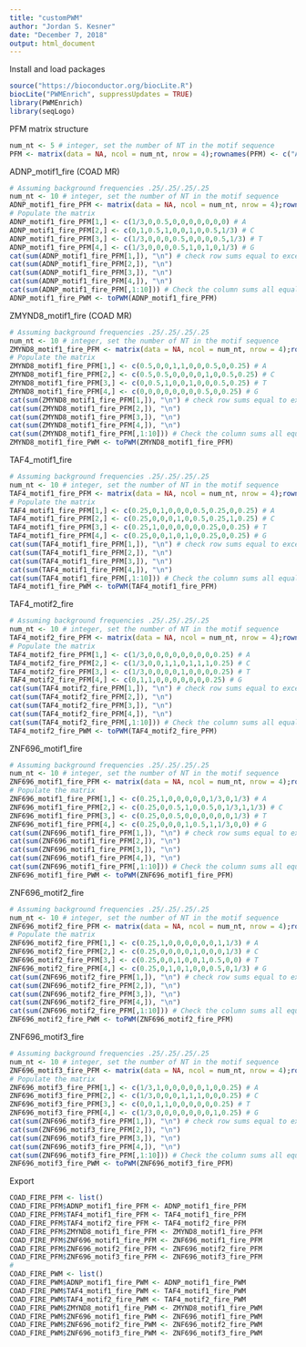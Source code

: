 ```yaml
---
title: "customPWM"
author: "Jordan S. Kesner"
date: "December 7, 2018"
output: html_document
---
```


Install and load packages
```r
source("https://bioconductor.org/biocLite.R")
biocLite("PWMEnrich", suppressUpdates = TRUE)
library(PWMEnrich)
library(seqLogo)
```

PFM matrix structure
```r
num_nt <- 5 # integer, set the number of NT in the motif sequence
PFM <- matrix(data = NA, ncol = num_nt, nrow = 4);rownames(PFM) <- c("A", "C", "T", "G")
```

ADNP_motif1_fire (COAD MR)
```r
# Assuming background frequencies .25/.25/.25/.25
num_nt <- 10 # integer, set the number of NT in the motif sequence
ADNP_motif1_fire_PFM <- matrix(data = NA, ncol = num_nt, nrow = 4);rownames(ADNP_motif1_fire_PFM) <- c("A", "C", "T", "G") # initialize the PFM matrix
# Populate the matrix
ADNP_motif1_fire_PFM[1,] <- c(1/3,0,0.5,0,0,0,0,0,0,0) # A
ADNP_motif1_fire_PFM[2,] <- c(0,1,0.5,1,0,0,1,0,0.5,1/3) # C
ADNP_motif1_fire_PFM[3,] <- c(1/3,0,0,0,0.5,0,0,0,0.5,1/3) # T
ADNP_motif1_fire_PFM[4,] <- c(1/3,0,0,0,0.5,1,0,1,0,1/3) # G
cat(sum(ADNP_motif1_fire_PFM[1,]), "\n") # check row sums equal to excel sheet
cat(sum(ADNP_motif1_fire_PFM[2,]), "\n")
cat(sum(ADNP_motif1_fire_PFM[3,]), "\n")
cat(sum(ADNP_motif1_fire_PFM[4,]), "\n")
cat(sum(ADNP_motif1_fire_PFM[,1:10])) # Check the column sums all equal 1
ADNP_motif1_fire_PWM <- toPWM(ADNP_motif1_fire_PFM)
```

ZMYND8_motif1_fire (COAD MR)
```r
# Assuming background frequencies .25/.25/.25/.25
num_nt <- 10 # integer, set the number of NT in the motif sequence
ZMYND8_motif1_fire_PFM <- matrix(data = NA, ncol = num_nt, nrow = 4);rownames(ZMYND8_motif1_fire_PFM) <- c("A", "C", "T", "G") # initialize the PFM matrix
# Populate the matrix
ZMYND8_motif1_fire_PFM[1,] <- c(0.5,0,0,1,1,0,0,0.5,0,0.25) # A
ZMYND8_motif1_fire_PFM[2,] <- c(0.5,0.5,0,0,0,0,1,0,0.5,0.25) # C
ZMYND8_motif1_fire_PFM[3,] <- c(0,0.5,1,0,0,1,0,0,0.5,0.25) # T
ZMYND8_motif1_fire_PFM[4,] <- c(0,0,0,0,0,0,0,0.5,0,0.25) # G
cat(sum(ZMYND8_motif1_fire_PFM[1,]), "\n") # check row sums equal to excel sheet
cat(sum(ZMYND8_motif1_fire_PFM[2,]), "\n")
cat(sum(ZMYND8_motif1_fire_PFM[3,]), "\n")
cat(sum(ZMYND8_motif1_fire_PFM[4,]), "\n")
cat(sum(ZMYND8_motif1_fire_PFM[,1:10])) # Check the column sums all equal 1
ZMYND8_motif1_fire_PWM <- toPWM(ZMYND8_motif1_fire_PFM)
```

TAF4_motif1_fire
```r
# Assuming background frequencies .25/.25/.25/.25
num_nt <- 10 # integer, set the number of NT in the motif sequence
TAF4_motif1_fire_PFM <- matrix(data = NA, ncol = num_nt, nrow = 4);rownames(TAF4_motif1_fire_PFM) <- c("A", "C", "T", "G") # initialize the PFM matrix
# Populate the matrix
TAF4_motif1_fire_PFM[1,] <- c(0.25,0,1,0,0,0,0.5,0.25,0,0.25) # A
TAF4_motif1_fire_PFM[2,] <- c(0.25,0,0,0,1,0,0.5,0.25,1,0.25) # C
TAF4_motif1_fire_PFM[3,] <- c(0.25,1,0,0,0,0,0,0.25,0,0.25) # T
TAF4_motif1_fire_PFM[4,] <- c(0.25,0,0,1,0,1,0,0.25,0,0.25) # G
cat(sum(TAF4_motif1_fire_PFM[1,]), "\n") # check row sums equal to excel sheet
cat(sum(TAF4_motif1_fire_PFM[2,]), "\n")
cat(sum(TAF4_motif1_fire_PFM[3,]), "\n")
cat(sum(TAF4_motif1_fire_PFM[4,]), "\n")
cat(sum(TAF4_motif1_fire_PFM[,1:10])) # Check the column sums all equal 1
TAF4_motif1_fire_PWM <- toPWM(TAF4_motif1_fire_PFM)
```

TAF4_motif2_fire
```r
# Assuming background frequencies .25/.25/.25/.25
num_nt <- 10 # integer, set the number of NT in the motif sequence
TAF4_motif2_fire_PFM <- matrix(data = NA, ncol = num_nt, nrow = 4);rownames(TAF4_motif2_fire_PFM) <- c("A", "C", "T", "G") # initialize the PFM matrix
# Populate the matrix
TAF4_motif2_fire_PFM[1,] <- c(1/3,0,0,0,0,0,0,0,0,0.25) # A
TAF4_motif2_fire_PFM[2,] <- c(1/3,0,0,1,1,0,1,1,1,0.25) # C
TAF4_motif2_fire_PFM[3,] <- c(1/3,0,0,0,0,1,0,0,0,0.25) # T
TAF4_motif2_fire_PFM[4,] <- c(0,1,1,0,0,0,0,0,0,0.25) # G
cat(sum(TAF4_motif2_fire_PFM[1,]), "\n") # check row sums equal to excel sheet
cat(sum(TAF4_motif2_fire_PFM[2,]), "\n")
cat(sum(TAF4_motif2_fire_PFM[3,]), "\n")
cat(sum(TAF4_motif2_fire_PFM[4,]), "\n")
cat(sum(TAF4_motif2_fire_PFM[,1:10])) # Check the column sums all equal 1
TAF4_motif2_fire_PWM <- toPWM(TAF4_motif2_fire_PFM)
```

ZNF696_motif1_fire
```r
# Assuming background frequencies .25/.25/.25/.25
num_nt <- 10 # integer, set the number of NT in the motif sequence
ZNF696_motif1_fire_PFM <- matrix(data = NA, ncol = num_nt, nrow = 4);rownames(ZNF696_motif1_fire_PFM) <- c("A", "C", "T", "G") # initialize the PFM matrix
# Populate the matrix
ZNF696_motif1_fire_PFM[1,] <- c(0.25,1,0,0,0,0,0,1/3,0,1/3) # A
ZNF696_motif1_fire_PFM[2,] <- c(0.25,0,0.5,1,0,0.5,0,1/3,1,1/3) # C
ZNF696_motif1_fire_PFM[3,] <- c(0.25,0,0.5,0,0,0,0,0,0,1/3) # T
ZNF696_motif1_fire_PFM[4,] <- c(0.25,0,0,0,1,0.5,1,1/3,0,0) # G
cat(sum(ZNF696_motif1_fire_PFM[1,]), "\n") # check row sums equal to excel sheet
cat(sum(ZNF696_motif1_fire_PFM[2,]), "\n")
cat(sum(ZNF696_motif1_fire_PFM[3,]), "\n")
cat(sum(ZNF696_motif1_fire_PFM[4,]), "\n")
cat(sum(ZNF696_motif1_fire_PFM[,1:10])) # Check the column sums all equal 1
ZNF696_motif1_fire_PWM <- toPWM(ZNF696_motif1_fire_PFM)
```

ZNF696_motif2_fire
```r
# Assuming background frequencies .25/.25/.25/.25
num_nt <- 10 # integer, set the number of NT in the motif sequence
ZNF696_motif2_fire_PFM <- matrix(data = NA, ncol = num_nt, nrow = 4);rownames(ZNF696_motif2_fire_PFM) <- c("A", "C", "T", "G") # initialize the PFM matrix
# Populate the matrix
ZNF696_motif2_fire_PFM[1,] <- c(0.25,1,0,0,0,0,0,0,1,1/3) # A
ZNF696_motif2_fire_PFM[2,] <- c(0.25,0,0,0,0,1,0,0,0,1/3) # C
ZNF696_motif2_fire_PFM[3,] <- c(0.25,0,0,1,0,0,1,0.5,0,0) # T
ZNF696_motif2_fire_PFM[4,] <- c(0.25,0,1,0,1,0,0,0.5,0,1/3) # G
cat(sum(ZNF696_motif2_fire_PFM[1,]), "\n") # check row sums equal to excel sheet
cat(sum(ZNF696_motif2_fire_PFM[2,]), "\n")
cat(sum(ZNF696_motif2_fire_PFM[3,]), "\n")
cat(sum(ZNF696_motif2_fire_PFM[4,]), "\n")
cat(sum(ZNF696_motif2_fire_PFM[,1:10])) # Check the column sums all equal 1
ZNF696_motif2_fire_PWM <- toPWM(ZNF696_motif2_fire_PFM)
```

ZNF696_motif3_fire
```r
# Assuming background frequencies .25/.25/.25/.25
num_nt <- 10 # integer, set the number of NT in the motif sequence
ZNF696_motif3_fire_PFM <- matrix(data = NA, ncol = num_nt, nrow = 4);rownames(ZNF696_motif3_fire_PFM) <- c("A", "C", "T", "G") # initialize the PFM matrix
# Populate the matrix
ZNF696_motif3_fire_PFM[1,] <- c(1/3,1,0,0,0,0,0,1,0,0.25) # A
ZNF696_motif3_fire_PFM[2,] <- c(1/3,0,0,0,1,1,1,0,0,0.25) # C
ZNF696_motif3_fire_PFM[3,] <- c(0,0,1,1,0,0,0,0,0,0.25) # T
ZNF696_motif3_fire_PFM[4,] <- c(1/3,0,0,0,0,0,0,0,1,0.25) # G
cat(sum(ZNF696_motif3_fire_PFM[1,]), "\n") # check row sums equal to excel sheet
cat(sum(ZNF696_motif3_fire_PFM[2,]), "\n")
cat(sum(ZNF696_motif3_fire_PFM[3,]), "\n")
cat(sum(ZNF696_motif3_fire_PFM[4,]), "\n")
cat(sum(ZNF696_motif3_fire_PFM[,1:10])) # Check the column sums all equal 1
ZNF696_motif3_fire_PWM <- toPWM(ZNF696_motif3_fire_PFM)
```


Export
```r
COAD_FIRE_PFM <- list()
COAD_FIRE_PFM$ADNP_motif1_fire_PFM <- ADNP_motif1_fire_PFM
COAD_FIRE_PFM$TAF4_motif1_fire_PFM <- TAF4_motif1_fire_PFM
COAD_FIRE_PFM$TAF4_motif2_fire_PFM <- TAF4_motif2_fire_PFM
COAD_FIRE_PFM$ZMYND8_motif1_fire_PFM <- ZMYND8_motif1_fire_PFM
COAD_FIRE_PFM$ZNF696_motif1_fire_PFM <- ZNF696_motif1_fire_PFM
COAD_FIRE_PFM$ZNF696_motif2_fire_PFM <- ZNF696_motif2_fire_PFM
COAD_FIRE_PFM$ZNF696_motif3_fire_PFM <- ZNF696_motif3_fire_PFM
#
COAD_FIRE_PWM <- list()
COAD_FIRE_PWM$ADNP_motif1_fire_PWM <- ADNP_motif1_fire_PWM
COAD_FIRE_PWM$TAF4_motif1_fire_PWM <- TAF4_motif1_fire_PWM
COAD_FIRE_PWM$TAF4_motif2_fire_PWM <- TAF4_motif2_fire_PWM
COAD_FIRE_PWM$ZMYND8_motif1_fire_PWM <- ZMYND8_motif1_fire_PWM
COAD_FIRE_PWM$ZNF696_motif1_fire_PWM <- ZNF696_motif1_fire_PWM
COAD_FIRE_PWM$ZNF696_motif2_fire_PWM <- ZNF696_motif2_fire_PWM
COAD_FIRE_PWM$ZNF696_motif3_fire_PWM <- ZNF696_motif3_fire_PWM
```


